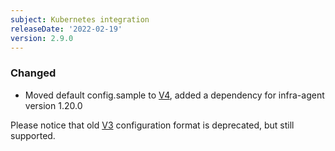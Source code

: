 ```yaml
---
subject: Kubernetes integration
releaseDate: '2022-02-19'
version: 2.9.0
---
```


### Changed
- Moved default config.sample to [V4](https://docs.newrelic.com/docs/create-integrations/infrastructure-integrations-sdk/specifications/host-integrations-newer-configuration-format/), added a dependency for infra-agent version 1.20.0

Please notice that old [V3](https://docs.newrelic.com/docs/create-integrations/infrastructure-integrations-sdk/specifications/host-integrations-standard-configuration-format/) configuration format is deprecated, but still supported.
